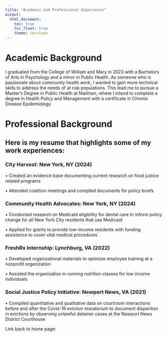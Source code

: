```yaml
---
title: "Academic and Professional Experience"
output: 
  html_document:
    toc: true
    toc_float: true
    theme: cerulean
---
```


# Academic Background

I graduated from the College of William and Mary in 2023 with a Bachelors of Arts in Psychology and a minor in Public Health. As someone who is passionate about community health work, I wanted to gain more technical skills to address the needs of at risk populations. This lead me to pursue a Master's Degree in Public Health at Mailman, where I intend to complete a degree in Health Policy and Management with a certificate in Chronic Disease Epidemiology. 

# Professional Background

## Here is my resume that highlights some of my work experiences:

### City Harvest: New York, NY (2024)
•	Created an evidence base documenting current research on food justice related programs 

•	Attended coalition meetings and compiled documents for policy briefs
    
### Community Health Advocates: New York, NY (2024)
•	Conducted research on Medicaid eligibility for dental care to inform policy change for all New York City residents that use Medicaid

•	Applied for grants to provide low-income residents with funding assistance to cover vital medical procedures
    
### FreshRx Internship: Lynchburg, VA	(2022)
•	Developed organizational materials to optimize employee training at a nonprofit organization

•	Assisted the organization in running nutrition classes for low income individuals 
    
### Social Justice Policy Initiative: Newport News, VA (2021)

•	Compiled quantitative and qualitative data on courtroom interactions before and after the Covid-19 eviction moratorium to document disparities in evictions by observing unlawful detainer cases at the Newport News District Courthouse


Link back to home page:




